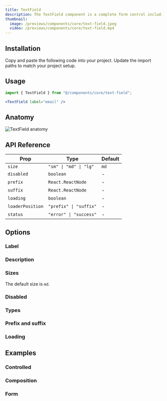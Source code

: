 ```yaml
---
title: TextField
description: The TextField component is a complete form control including a label, input, and help text.
thumbnail:
  image: /previews/components/core/text-field.jpeg
  video: /previews/components/core/text-field.mp4
---
```


<ComponentPreview name="demos/components/core/text-field/default" className="max-w-[250px]" />

## Installation

<Steps>
  <Step>Copy and paste the following code into your project.</Step>
  <ComponentSource name="components/core/default/text-field" />
  <Step>Update the import paths to match your project setup.</Step>
</Steps>

## Usage

```jsx
import { TextField } from "@/components/core/text-field";
```

```jsx
<TextField label="email" />
```

## Anatomy

![TextField anatomy](/anatomy/text-field.png)


## API Reference

| Prop             | Type                   | Default |
| ---------------- | ---------------------- | ------- |
| `size`           | `"sm" \| "md" \| "lg"` | `md`    |
| `disabled`       | `boolean`              | -       |
| `prefix`         | `React.ReactNode`      | -       |
| `suffix`         | `React.ReactNode`      | -       |
| `loading`        | `boolean`              | -       |
| `loaderPosition` | `"prefix" \| "suffix"` | -       |
| `status`         | `"error" \| "success"` | -       |

## Options

### Label

<ComponentPreview
  name="demos/components/core/text-field/label"
  className="max-w-xs"
/>

### Description

<ComponentPreview
  name="demos/components/core/text-field/description"
  className="max-w-xs"
/>

### Sizes

The default size is `md`.

<ComponentPreview name="demos/components/core/text-field/sizes" className="max-w-lg" />

### Disabled

<ComponentPreview name="demos/components/core/text-field/disabled" className="max-w-xs" />

### Types

<ComponentPreview name="demos/components/core/text-field/types" className="max-w-xs" />

### Prefix and suffix

<ComponentPreview
  name="demos/components/core/text-field/prefix-and-suffix"
  className="max-w-xs"
/>

### Loading

<ComponentPreview name="demos/components/core/text-field/loading" className="max-w-xs" />

## Examples

### Controlled

<ComponentPreview
  name="demos/components/core/text-field/controlled"
  className="max-w-xs"
/>

### Composition

<ComponentPreview
  name="demos/components/core/text-field/composition"
  className="max-w-xs"
/>

### Form

<ComponentPreview
  name="demos/components/core/text-field/form"
  className="max-w-xs"
/>

